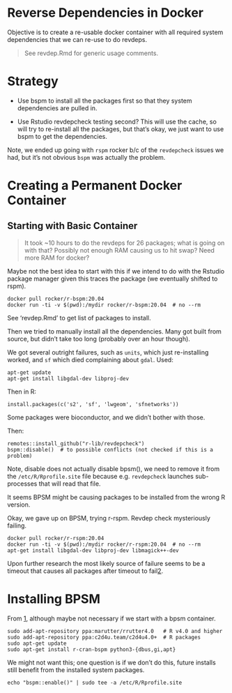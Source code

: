 # Reverse Dependencies in Docker

Objective is to create a re-usable docker container with all required system
dependencies that we can re-use to do revdeps.

> See revdep.Rmd for generic usage comments.

# Strategy

* Use bspm to install all the packages first so that they system dependencies
  are pulled in.

* Use Rstudio revdepcheck testing second?  This will use the cache, so will try
  to re-install all the packages, but that's okay, we just want to use bspm to
  get the dependencies.

Note, we ended up going with `rspm` rocker b/c of the `revdepcheck` issues we
had, but it's not obvious `bspm` was actually the problem.

# Creating a Permanent Docker Container

## Starting with Basic Container

> It took ~10 hours to do the revdeps for 26 packages; what is going on with
> that?  Possibly not enough RAM causing us to hit swap?  Need more RAM for
> docker?

Maybe not the best idea to start with this if we intend to do with the Rstudio
package manager given this traces the package (we eventually shifted to rspm).

```
docker pull rocker/r-bspm:20.04
docker run -ti -v $(pwd):/mydir rocker/r-bspm:20.04  # no --rm
```

See 'revdep.Rmd' to get list of packages to install.

Then we tried to manually install all the dependencies.  Many got built from
source, but didn't take too long (probably over an hour though).

We got several outright failures, such as `units`, which just re-installing
worked, and `sf` which died complaining about `gdal`.  Used:

```
apt-get update
apt-get install libgdal-dev libproj-dev
```

Then in R:

```
install.packages(c('s2', 'sf', 'lwgeom', 'sfnetworks'))
```

Some packages were bioconductor, and we didn't bother with those.

Then:
```
remotes::install_github("r-lib/revdepcheck")
bspm::disable()  # to possible conflicts (not checked if this is a problem)
```

Note, disable does not actually disable bpsm(), we need to remove it from the
`/etc/R/Rprofile.site` file because e.g. `revdepcheck` launches sub-processes
that will read that file.

It seems BPSM might be causing packages to be installed from the wrong R
version.

Okay, we gave up on BPSM, trying r-rspm.  Revdep check mysteriously failing.

```
docker pull rocker/r-rspm:20.04
docker run -ti -v $(pwd):/mydir rocker/r-rspm:20.04  # no --rm
apt-get install libgdal-dev libproj-dev libmagick++-dev
```

Upon further research the most likely source of failure seems to be a timeout
that causes all packages after timeout to fail[2].

# Installing BPSM

From [1], although maybe not necessary if we start with a bpsm container.

```
sudo add-apt-repository ppa:marutter/rrutter4.0   # R v4.0 and higher
sudo add-apt-repository ppa:c2d4u.team/c2d4u4.0+  # R packages
sudo apt-get update
sudo apt-get install r-cran-bspm python3-{dbus,gi,apt}
```

We might not want this; one question is if we don't do this, future installs
still benefit from the installed system packages.

```
echo "bspm::enable()" | sudo tee -a /etc/R/Rprofile.site
```

[1]: https://enchufa2.github.io/bspm/slides/20210709-useR2021_talk.html#20
[2]: https://github.com/r-lib/revdepcheck/issues/213
